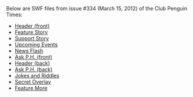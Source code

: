 Below are SWF files from issue #334 (March 15, 2012) of the Club Penguin Times:
*[[Media:News334HeaderFront.swf|Header (front)]]
*[[Media:News334FeatureStory.swf|Feature Story]]
*[[Media:News334SupportStory.swf|Support Story]]
*[[Media:News334UpcomingEvents.swf|Upcoming Events]]
*[[Media:News334NewsFlash.swf|News Flash]]
*[[Media:News334AskAuntArcticFront.swf|Ask P.H. (front)]]
*[[Media:News334HeaderBack.swf|Header (back)]]
*[[Media:News334AskAuntArcticBack.swf|Ask P.H. (back)]]
*[[Media:News334JokesAndRiddles.swf|Jokes and Riddles]]
*[[Media:News334SecretOverlay.swf|Secret Overlay]]
*[[Media:News334FeatureMore.swf|Feature More]]
